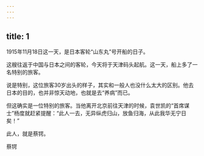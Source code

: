 ```yaml
---
---
---
```

title: 1
---



1915年11月18日这一天，是日本客轮“山东丸”号开船的日子。

这艘往返于中国与日本之间的客轮，今天将于天津码头起航。这一天，船上多了一名特别的旅客。

说是特别，这位旅客30岁出头的样子，其实和一般人也没什么太大的区别。他去日本的目的，也并非惊天动地，也就是去“养病”而已。

但这确实是一位特别的旅客。当他离开北京前往天津的时候，袁世凯的“首席谋士”杨度就赶紧提醒：“此人一去，无异纵虎归山，放鱼归海，从此我华无宁日矣！”

此人，就是蔡锷。

蔡锷